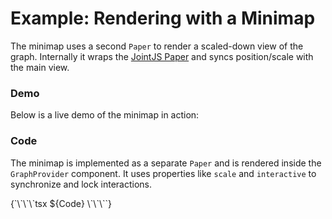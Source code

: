 
<Meta of={Stories} />

# Example: Rendering with a Minimap
The minimap uses a second `Paper` to render a scaled-down view of the graph. Internally it wraps the [JointJS Paper](https://docs.jointjs.com/learn/quickstart/paper) and syncs position/scale with the main view.

### Demo
Below is a live demo of the minimap in action:

<Canvas of={Stories.Default} />

### Code
The minimap is implemented as a separate `Paper` and is rendered inside the `GraphProvider` component. It uses properties like `scale` and `interactive` to synchronize and lock interactions.

<Markdown>
{`\`\`\`tsx
${Code}
\`\`\``}
</Markdown>






